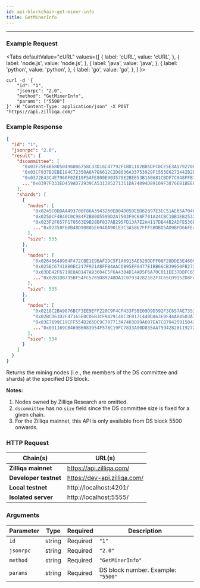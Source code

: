 ```yaml
---
id: api-blockchain-get-miner-info
title: GetMinerInfo
---
```


---
### Example Request



<Tabs
  defaultValue="cURL"
  values={[
    { label: 'cURL', value: 'cURL', },
    { label: 'node.js', value: 'node.js', },
    { label: 'java', value: 'java', },
    { label: 'python', value: 'python', },
    { label: 'go', value: 'go', },
  ]
}>

<TabItem value="cURL">

```shell
curl -d '{
    "id": "1",
    "jsonrpc": "2.0",
    "method": "GetMinerInfo",
    "params": ["5500"]
}' -H "Content-Type: application/json" -X POST "https://api.zilliqa.com/"
```
</TabItem>

</Tabs>

### Example Response

```json
{
  "id": "1",
  "jsonrpc": "2.0",
  "result": {
    "dscommittee": [
      "0x03F25E4B68050496086758C33D16C47792F18D1102BB5DFC0CE5E3A57927008A0B",
      "0x03CF937B2EBE194C72350A6A7E6612C2D8636A33753929F1553E6273442B2F8E5B",
      "0x0372E43C4E7960F02E10F5AFE800E903579E2BE853B160681CBDF7C048FFB78A0F",
      ..."0x0397FD33ED459AD72939CA531385271311DA74094D89109F3876E81BEE84B4E414"
    ],
    "shards": [
      {
        "nodes": [
          "0x0245C0DDAA493700F86A3943260EB04D05DEBD62897E3EC51AE65A704E5C65C0A6",
          "0x0250CF4B40C0C984F2BB005599D2A7503F9C68F701A24CBC10B1EB2533575ADBA7",
          "0x023F2F657F170563E9B28BF837AB295FD13A7E2A4117DB44B2ADFE536F28D28102",
          ..."0x02358F60B4BD90805E6940A901E3C3A5867FFF5BDBD5AD9BFD66FE47C9FA6F1035"
        ],
        "size": 535
      },
      {
        "nodes": [
          "0x02646640964F472CBE1E9BAF2DC5F1A0915AE529DDFF08F28DDE3E460C755DC8C4",
          "0x025EC6741880EC217F921A8FFB4AACDB95FF6477E1BB66CB39950FB2723D3740C8",
          "0x03DE42F6719E8A0147A93604C5F6A4304D14AD5F6A70C011EE37DBFC65D1E7F842",
          ..."0x02B1DB735BF54FC5765D89248DA1C07934282182F3C65CD9152D8F48C539BB5C53"
        ],
        "size": 535
      },
      {
        "nodes": [
          "0x0218C2BA9876BCF3EE9EFF220C9F4CF433F5BE09D9D592F3C657AE7353CFFC3245",
          "0x02BCD61D2F47165E0CD6B3CF9429140C3F017C440DA63E9F44A84503A7D1E41590",
          "0x03E7699C19CFF554D265DC9C797713A7403D99A607EA7C8794259150436EB9FFBB",
          ..."0x031169CB469B6083954F578C19FC7833A90D835AA75942820119272FC6EE4361A5"
        ],
        "size": 534
      }
    ]
  }
}
```

Returns the mining nodes (i.e., the members of the DS committee and shards) at the specified DS block.

**Notes:**

1. Nodes owned by Zilliqa Research are omitted.
2. `dscommittee` has no `size` field since the DS committee size is fixed for a given chain.
3. For the Zilliqa mainnet, this API is only available from DS block 5500 onwards.

### HTTP Request

| Chain(s)              | URL(s)                       |
| --------------------- | ---------------------------- |
| **Zilliqa mainnet**   | https://api.zilliqa.com/     |
| **Developer testnet** | https://dev-api.zilliqa.com/ |
| **Local testnet**     | http://localhost:4201/       |
| **Isolated server**   | http://localhost:5555/       |

### Arguments

| Parameter | Type   | Required | Description                        |
| --------- | ------ | -------- | ---------------------------------- |
| `id`      | string | Required | `"1"`                              |
| `jsonrpc` | string | Required | `"2.0"`                            |
| `method`  | string | Required | `"GetMinerInfo"`                   |
| `params`  | string | Required | DS block number. Example: `"5500"` |
